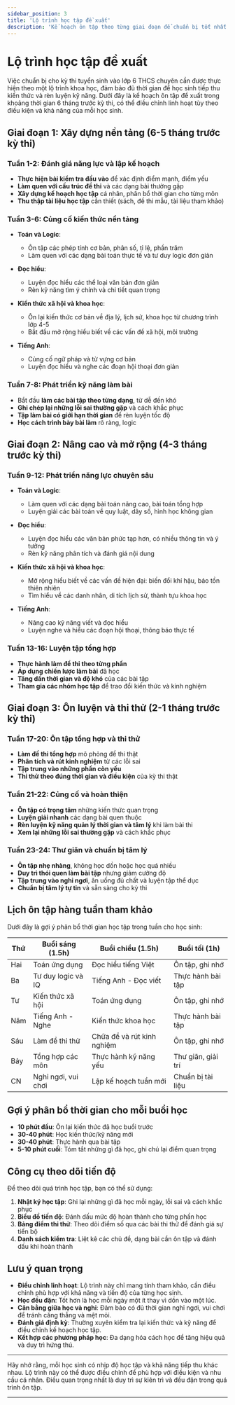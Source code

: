 ```yaml
---
sidebar_position: 3
title: 'Lộ trình học tập đề xuất'
description: 'Kế hoạch ôn tập theo từng giai đoạn để chuẩn bị tốt nhất cho kỳ thi tuyển sinh lớp 6 THCS chuyên.'
---
```


# Lộ trình học tập đề xuất

Việc chuẩn bị cho kỳ thi tuyển sinh vào lớp 6 THCS chuyên cần được thực hiện theo một lộ trình khoa học, đảm bảo đủ thời gian để học sinh tiếp thu kiến thức và rèn luyện kỹ năng. Dưới đây là kế hoạch ôn tập đề xuất trong khoảng thời gian 6 tháng trước kỳ thi, có thể điều chỉnh linh hoạt tùy theo điều kiện và khả năng của mỗi học sinh.

## Giai đoạn 1: Xây dựng nền tảng (6-5 tháng trước kỳ thi)

### Tuần 1-2: Đánh giá năng lực và lập kế hoạch

- **Thực hiện bài kiểm tra đầu vào** để xác định điểm mạnh, điểm yếu
- **Làm quen với cấu trúc đề thi** và các dạng bài thường gặp
- **Xây dựng kế hoạch học tập** cá nhân, phân bổ thời gian cho từng môn
- **Thu thập tài liệu học tập** cần thiết (sách, đề thi mẫu, tài liệu tham khảo)

### Tuần 3-6: Củng cố kiến thức nền tảng

- **Toán và Logic**:
  - Ôn tập các phép tính cơ bản, phân số, tỉ lệ, phần trăm
  - Làm quen với các dạng bài toán thực tế và tư duy logic đơn giản

- **Đọc hiểu**:
  - Luyện đọc hiểu các thể loại văn bản đơn giản
  - Rèn kỹ năng tìm ý chính và chi tiết quan trọng

- **Kiến thức xã hội và khoa học**:
  - Ôn lại kiến thức cơ bản về địa lý, lịch sử, khoa học từ chương trình lớp 4-5
  - Bắt đầu mở rộng hiểu biết về các vấn đề xã hội, môi trường

- **Tiếng Anh**:
  - Củng cố ngữ pháp và từ vựng cơ bản
  - Luyện đọc hiểu và nghe các đoạn hội thoại đơn giản

### Tuần 7-8: Phát triển kỹ năng làm bài

- Bắt đầu **làm các bài tập theo từng dạng**, từ dễ đến khó
- **Ghi chép lại những lỗi sai thường gặp** và cách khắc phục
- **Tập làm bài có giới hạn thời gian** để rèn luyện tốc độ
- **Học cách trình bày bài làm** rõ ràng, logic

## Giai đoạn 2: Nâng cao và mở rộng (4-3 tháng trước kỳ thi)

### Tuần 9-12: Phát triển năng lực chuyên sâu

- **Toán và Logic**:
  - Làm quen với các dạng bài toán nâng cao, bài toán tổng hợp
  - Luyện giải các bài toán về quy luật, dãy số, hình học không gian

- **Đọc hiểu**:
  - Luyện đọc hiểu các văn bản phức tạp hơn, có nhiều thông tin và ý tưởng
  - Rèn kỹ năng phân tích và đánh giá nội dung

- **Kiến thức xã hội và khoa học**:
  - Mở rộng hiểu biết về các vấn đề hiện đại: biến đổi khí hậu, bảo tồn thiên nhiên
  - Tìm hiểu về các danh nhân, di tích lịch sử, thành tựu khoa học

- **Tiếng Anh**:
  - Nâng cao kỹ năng viết và đọc hiểu
  - Luyện nghe và hiểu các đoạn hội thoại, thông báo thực tế

### Tuần 13-16: Luyện tập tổng hợp

- **Thực hành làm đề thi theo từng phần**
- **Áp dụng chiến lược làm bài** đã học
- **Tăng dần thời gian và độ khó** của các bài tập
- **Tham gia các nhóm học tập** để trao đổi kiến thức và kinh nghiệm

## Giai đoạn 3: Ôn luyện và thi thử (2-1 tháng trước kỳ thi)

### Tuần 17-20: Ôn tập tổng hợp và thi thử

- **Làm đề thi tổng hợp** mô phỏng đề thi thật
- **Phân tích và rút kinh nghiệm** từ các lỗi sai
- **Tập trung vào những phần còn yếu**
- **Thi thử theo đúng thời gian và điều kiện** của kỳ thi thật

### Tuần 21-22: Củng cố và hoàn thiện

- **Ôn tập có trọng tâm** những kiến thức quan trọng
- **Luyện giải nhanh** các dạng bài quen thuộc
- **Rèn luyện kỹ năng quản lý thời gian và tâm lý** khi làm bài thi
- **Xem lại những lỗi sai thường gặp** và cách khắc phục

### Tuần 23-24: Thư giãn và chuẩn bị tâm lý

- **Ôn tập nhẹ nhàng**, không học dồn hoặc học quá nhiều
- **Duy trì thói quen làm bài tập** nhưng giảm cường độ
- **Tập trung vào nghỉ ngơi**, ăn uống đủ chất và luyện tập thể dục
- **Chuẩn bị tâm lý tự tin** và sẵn sàng cho kỳ thi

## Lịch ôn tập hàng tuần tham khảo

Dưới đây là gợi ý phân bổ thời gian học tập trong tuần cho học sinh:

| Thứ | Buổi sáng (1.5h) | Buổi chiều (1.5h) | Buổi tối (1h) |
|-----|------------------|-------------------|---------------|
| Hai | Toán ứng dụng | Đọc hiểu tiếng Việt | Ôn tập, ghi nhớ |
| Ba | Tư duy logic và IQ | Tiếng Anh - Đọc viết | Thực hành bài tập |
| Tư | Kiến thức xã hội | Toán ứng dụng | Ôn tập, ghi nhớ |
| Năm | Tiếng Anh - Nghe | Kiến thức khoa học | Thực hành bài tập |
| Sáu | Làm đề thi thử | Chữa đề và rút kinh nghiệm | Ôn tập, ghi nhớ |
| Bảy | Tổng hợp các môn | Thực hành kỹ năng yếu | Thư giãn, giải trí |
| CN | Nghỉ ngơi, vui chơi | Lập kế hoạch tuần mới | Chuẩn bị tài liệu |

## Gợi ý phân bổ thời gian cho mỗi buổi học

- **10 phút đầu**: Ôn lại kiến thức đã học buổi trước
- **30-40 phút**: Học kiến thức/kỹ năng mới
- **30-40 phút**: Thực hành qua bài tập
- **5-10 phút cuối**: Tóm tắt những gì đã học, ghi chú lại điểm quan trọng

## Công cụ theo dõi tiến độ

Để theo dõi quá trình học tập, bạn có thể sử dụng:

1. **Nhật ký học tập**: Ghi lại những gì đã học mỗi ngày, lỗi sai và cách khắc phục
2. **Biểu đồ tiến độ**: Đánh dấu mức độ hoàn thành cho từng phần học
3. **Bảng điểm thi thử**: Theo dõi điểm số qua các bài thi thử để đánh giá sự tiến bộ
4. **Danh sách kiểm tra**: Liệt kê các chủ đề, dạng bài cần ôn tập và đánh dấu khi hoàn thành

## Lưu ý quan trọng

- **Điều chỉnh linh hoạt**: Lộ trình này chỉ mang tính tham khảo, cần điều chỉnh phù hợp với khả năng và tiến độ của từng học sinh.
- **Học đều đặn**: Tốt hơn là học mỗi ngày một ít thay vì dồn vào một lúc.
- **Cân bằng giữa học và nghỉ**: Đảm bảo có đủ thời gian nghỉ ngơi, vui chơi để tránh căng thẳng và mệt mỏi.
- **Đánh giá định kỳ**: Thường xuyên kiểm tra lại kiến thức và kỹ năng để điều chỉnh kế hoạch học tập.
- **Kết hợp các phương pháp học**: Đa dạng hóa cách học để tăng hiệu quả và duy trì hứng thú.

---

Hãy nhớ rằng, mỗi học sinh có nhịp độ học tập và khả năng tiếp thu khác nhau. Lộ trình này có thể được điều chỉnh để phù hợp với điều kiện và nhu cầu cá nhân. Điều quan trọng nhất là duy trì sự kiên trì và đều đặn trong quá trình ôn tập.

---

